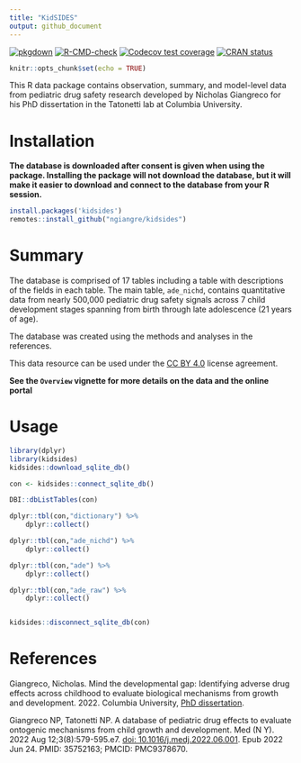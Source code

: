 ```yaml
---
title: "KidSIDES"
output: github_document
---
```


<!-- badges: start -->
[![pkgdown](https://github.com/ngiangre/kidsides/actions/workflows/pkgdown.yaml/badge.svg)](https://github.com/ngiangre/kidsides/actions/workflows/pkgdown.yaml)
[![R-CMD-check](https://github.com/ngiangre/kidsides/actions/workflows/R-CMD-check.yaml/badge.svg)](https://github.com/ngiangre/kidsides/actions/workflows/R-CMD-check.yaml)
[![Codecov test coverage](https://codecov.io/gh/ngiangre/kidsides/branch/main/graph/badge.svg)](https://app.codecov.io/gh/ngiangre/kidsides?branch=main)
[![CRAN status](https://www.r-pkg.org/badges/version/kidsides)](https://CRAN.R-project.org/package=kidsides)
<!-- badges: end -->
 
 
```r
knitr::opts_chunk$set(echo = TRUE)
```

This R data package contains observation, summary, and model-level data from pediatric drug safety research developed by Nicholas Giangreco for his PhD dissertation in the Tatonetti lab at Columbia University.

# Installation

**The database is downloaded after consent is given when using the package. Installing the package will not download the database, but it will make it easier to download and connect to the database from your R session.**

```r
install.packages('kidsides')
remotes::install_github("ngiangre/kidsides")
```

# Summary

The database is comprised of 17 tables including a table with descriptions of the fields in each table. The main table, `ade_nichd`, contains quantitative data from nearly 500,000 pediatric drug safety signals across 7 child development stages spanning from birth through late adolescence (21 years of age).

The database was created using the methods and analyses in the references.

This data resource can be used under the [CC BY 4.0](https://creativecommons.org/licenses/by/4.0/) license agreement. 

**See the `Overview` vignette for more details on the data and the online portal**

# Usage

```r

library(dplyr)
library(kidsides)
kidsides::download_sqlite_db()

con <- kidsides::connect_sqlite_db()

DBI::dbListTables(con)

dplyr::tbl(con,"dictionary") %>% 
    dplyr::collect()

dplyr::tbl(con,"ade_nichd") %>% 
    dplyr::collect()

dplyr::tbl(con,"ade") %>% 
    dplyr::collect()

dplyr::tbl(con,"ade_raw") %>% 
    dplyr::collect()


kidsides::disconnect_sqlite_db(con)

```

# References


Giangreco, Nicholas. Mind the developmental gap: Identifying adverse drug effects across childhood to evaluate biological mechanisms from growth and development. 2022. Columbia University, [PhD dissertation](https://doi.org/10.7916/d8-5d9b-6738).

Giangreco NP, Tatonetti NP. A database of pediatric drug effects to evaluate ontogenic mechanisms from child growth and development. Med (N Y). 2022 Aug 12;3(8):579-595.e7. [doi: 10.1016/j.medj.2022.06.001](https://doi.org/10.1016/j.medj.2022.06.001). Epub 2022 Jun 24. PMID: 35752163; PMCID: PMC9378670.


